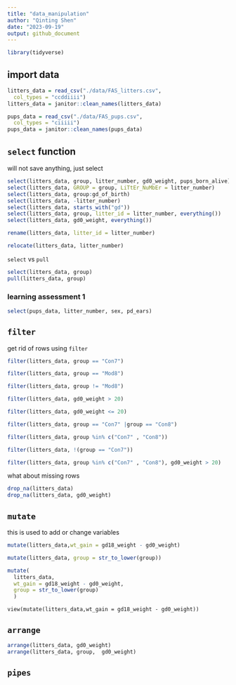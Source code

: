 ```yaml
---
title: "data_manipulation"
author: "Qinting Shen"
date: "2023-09-19"
output: github_document
---
```


```r
library(tidyverse)
```

## import data
```r
litters_data = read_csv("./data/FAS_litters.csv",
  col_types = "ccddiiii")
litters_data = janitor::clean_names(litters_data)

pups_data = read_csv("./data/FAS_pups.csv",
  col_types = "ciiiii")
pups_data = janitor::clean_names(pups_data)

```

## `select` function 

will not save anything, just select

```r
select(litters_data, group, litter_number, gd0_weight, pups_born_alive)
select(litters_data, GROUP = group, LiTtEr_NuMbEr = litter_number)
select(litters_data, group:gd_of_birth)
select(litters_data, -litter_number)
select(litters_data, starts_with("gd"))
select(litters_data, group, litter_id = litter_number, everything())
select(litters_data, gd0_weight, everything())

```

```r
rename(litters_data, litter_id = litter_number)

relocate(litters_data, litter_number)
```



`select` vs `pull`
```r
select(litters_data, group)
pull(litters_data, group)
```


### learning assessment 1

```r
select(pups_data, litter_number, sex, pd_ears)
```




## `filter`

get rid of rows using `filter`

```r
filter(litters_data, group == "Con7")

filter(litters_data, group == "Mod8")

filter(litters_data, group != "Mod8")

filter(litters_data, gd0_weight > 20)

filter(litters_data, gd0_weight <= 20)

filter(litters_data, group == "Con7" |group == "Con8")

filter(litters_data, group %in% c("Con7" , "Con8"))

filter(litters_data, !(group == "Con7"))

filter(litters_data, group %in% c("Con7" , "Con8"), gd0_weight > 20)

```


what about missing rows

```r
drop_na(litters_data)
drop_na(litters_data, gd0_weight)
```


## `mutate`

this is used to add or change variables


```r
mutate(litters_data,wt_gain = gd18_weight - gd0_weight)

mutate(litters_data, group = str_to_lower(group))

mutate(
  litters_data,
  wt_gain = gd18_weight - gd0_weight,
  group = str_to_lower(group)
  )

```

`view(mutate(litters_data,wt_gain = gd18_weight - gd0_weight))`

## `arrange`

```r
arrange(litters_data, gd0_weight)
arrange(litters_data, group,  gd0_weight)

```


## `pipes`

```r

```




